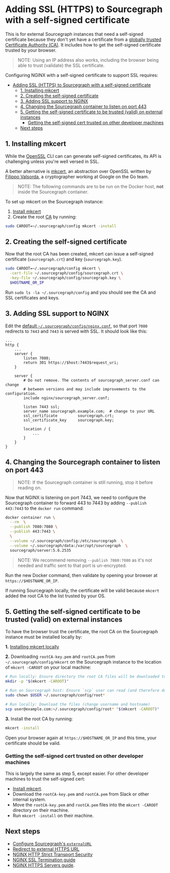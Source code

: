 # Adding SSL (HTTPS) to Sourcegraph with a self-signed certificate

This is for external Sourcegraph instances that need a self-signed certificate because they don't yet have a certificate from a [globally trusted Certificate Authority (CA)](https://en.wikipedia.org/wiki/Certificate_authority#Providers). It includes how to get the self-signed certificate trusted by your browser.

> NOTE: Using an IP address also works, including the browser being able to trust (validate) the SSL certificate.

Configuring NGINX with a self-signed certificate to support SSL requires:

- [Adding SSL (HTTPS) to Sourcegraph with a self-signed certificate](#adding-ssl-https-to-sourcegraph-with-a-self-signed-certificate)
  - [1. Installing mkcert](#1-installing-mkcert)
  - [2. Creating the self-signed certificate](#2-creating-the-self-signed-certificate)
  - [3. Adding SSL support to NGINX](#3-adding-ssl-support-to-nginx)
  - [4. Changing the Sourcegraph container to listen on port 443](#4-changing-the-sourcegraph-container-to-listen-on-port-443)
  - [5. Getting the self-signed certificate to be trusted (valid) on external instances](#5-getting-the-self-signed-certificate-to-be-trusted-valid-on-external-instances)
    - [Getting the self-signed cert trusted on other developer machines](#getting-the-self-signed-cert-trusted-on-other-developer-machines)
  - [Next steps](#next-steps)

## 1. Installing mkcert

While the [OpenSSL](https://wiki.openssl.org/index.php/Command_Line_Utilities) CLI can can generate self-signed certificates, its API is challenging unless you're well versed in SSL.

A better alternative is [mkcert](https://github.com/FiloSottile/mkcert#mkcert), an abstraction over OpenSSL written by [Filippo Valsorda](https://github.com/FiloSottile), a cryptographer working at Google on the Go team.

> NOTE: The following commands are to be run on the Docker host, **not** inside the Sourcegraph container.

To set up mkcert on the Sourcegraph instance:

1. [Install mkcert](https://github.com/FiloSottile/mkcert#installation)
1. Create the root [CA](https://en.wikipedia.org/wiki/Certificate_authority) by running:

```bash
sudo CAROOT=~/.sourcegraph/config mkcert -install
```

## 2. Creating the self-signed certificate

Now that the root CA has been created, mkcert can issue a self-signed certificate (`sourcegraph.crt`) and key (`sourcegraph.key`).

```bash
sudo CAROOT=~/.sourcegraph/config mkcert \
  -cert-file ~/.sourcegraph/config/sourcegraph.crt \
  -key-file ~/.sourcegraph/config/sourcegraph.key \
  $HOSTNAME_OR_IP
```

Run `sudo ls -la ~/.sourcegraph/config` and you should see the CA and SSL certificates and keys.

## 3. Adding SSL support to NGINX

Edit the [default
`~/.sourcegraph/config/nginx.conf`](https://github.com/sourcegraph/sourcegraph/blob/main/cmd/server/shared/assets/nginx.conf),
so that port `7080` redirects to `7443` and `7443` is served with SSL. It should look like this:

```nginx
...
http {
    ...
    server {
        listen 7080;
        return 301 https://$host:7443$request_uri;
    }

    server {
        # Do not remove. The contents of sourcegraph_server.conf can change
        # between versions and may include improvements to the configuration.
        include nginx/sourcegraph_server.conf;

        listen 7443 ssl;
        server_name sourcegraph.example.com;  # change to your URL
        ssl_certificate         sourcegraph.crt;
        ssl_certificate_key     sourcegraph.key;

        location / {
            ...
        }
    }
}
```

## 4. Changing the Sourcegraph container to listen on port 443

> NOTE: If the Sourcegraph container is still running, stop it before reading on.

Now that NGINX is listening on port 7443, we need to configure the Sourcegraph container to forward
443 to 7443 by adding `--publish 443:7443` to the `docker run` command:

```bash
docker container run \
  --rm  \
  --publish 7080:7080 \
  --publish 443:7443 \
  \
  --volume ~/.sourcegraph/config:/etc/sourcegraph  \
  --volume ~/.sourcegraph/data:/var/opt/sourcegraph  \
  sourcegraph/server:5.6.2535
```

> NOTE: We recommend removing `--publish 7080:7080` as it's not needed and traffic sent to that port is un-encrypted.

Run the new Docker command, then validate by opening your browser at `https://$HOSTNAME_OR_IP`.

If running Sourcegraph locally, the certificate will be valid because `mkcert` added the root CA to the list trusted by your OS.

## 5. Getting the self-signed certificate to be trusted (valid) on external instances

To have the browser trust the certificate, the root CA on the Sourcegraph instance must be installed locally by:

**1.** [Installing mkcert locally](https://github.com/FiloSottile/mkcert#installation)

**2.** Downloading `rootCA-key.pem` and `rootCA.pem` from `~/.sourcegraph/config/mkcert` on the Sourcegraph instance to the location of `mkcert -CAROOT` on your local machine:

```bash
# Run locally: Ensure directory the root CA files will be downloaded to exists
mkdir -p "$(mkcert -CAROOT)"
```

```bash
# Run on Sourcegraph host: Ensure `scp` user can read (and therefore download) the root CA files
sudo chown $USER ~/.sourcegraph/config/root*
```

```bash
# Run locally: Download the files (change username and hostname)
scp user@example.com:~/.sourcegraph/config/root* "$(mkcert -CAROOT)"
```

**3.** Install the root CA by running:

```bash
mkcert -install
```

Open your browser again at `https://$HOSTNAME_OR_IP` and this time, your certificate should be valid.

### Getting the self-signed cert trusted on other developer machines

This is largely the same as step 5, except easier. For other developer machines to trust the self-signed cert:

- [Install mkcert](https://github.com/FiloSottile/mkcert#installation).
- Download the `rootCA-key.pem` and `rootCA.pem` from Slack or other internal system.
- Move the `rootCA-key.pem` and `rootCA.pem` files into the `mkcert -CAROOT` directory on their machine.
- Run `mkcert -install` on their machine.

## Next steps

- [Configure Sourcegraph's `externalURL`](/admin/config/site_config)
- [Redirect to external HTTPS URL](/admin/http_https_configuration#redirect-to-external-https-url)
- [NGINX HTTP Strict Transport Security](/admin/http_https_configuration#redirect-to-external-https-url)
- [NGINX SSL Termination guide](https://docs.nginx.com/nginx/admin-guide/security-controls/terminating-ssl-http/)
- [NGINX HTTPS Servers guide](https://nginx.org/en/docs/http/configuring_https_servers.html).

